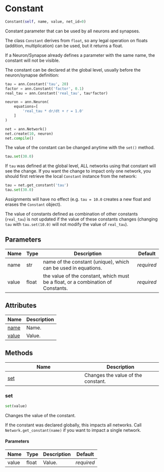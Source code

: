 # Constant { #ANNarchy.core.Constant.Constant }

```python
Constant(self, name, value, net_id=0)
```

Constant parameter that can be used by all neurons and synapses.

The class `Constant` derives from `float`, so any legal operation on floats (addition, multiplication) can be used, but it returns a float.

If a Neuron/Synapse already defines a parameter with the same name, the constant will not be visible.

The constant can be declared at the global level, usually before the neuron/synapse definition:

```python
tau = ann.Constant('tau', 20)
factor = ann.Constant('factor', 0.1)
real_tau = ann.Constant('real_tau', tau*factor)

neuron = ann.Neuron(
    equations=[
        'real_tau * dr/dt + r = 1.0'
    ]
)

net = ann.Network()
net.create(10, neuron)
net.compile()
```

The value of the constant can be changed anytime with the ``set()`` method. 

```python
tau.set(30.0)
```

If `tau` was defined at the global level, ALL networks using that constant will see the change. If you want the change to impact only one network, you should first retrieve the local `Constant` instance from the network:

```python
tau = net.get_constant('tau')
tau.set(30.0)
```

Assignments will have no effect (e.g. `tau = 10.0` creates a new float and erases the `Constant` object).

The value of constants defined as combination of other constants (`real_tau`) is not updated if the value of these constants changes (changing `tau` with `tau.set(10.0)` will not modify the value of `real_tau`).

## Parameters {.doc-section .doc-section-parameters}

| Name   | Type   | Description                                                                      | Default    |
|--------|--------|----------------------------------------------------------------------------------|------------|
| name   | str    | name of the constant (unique), which can be used in equations.                   | _required_ |
| value  | float  | the value of the constant, which must be a float, or a combination of Constants. | _required_ |

## Attributes

| Name | Description |
| --- | --- |
| [name](#ANNarchy.core.Constant.Constant.name) | Name. |
| [value](#ANNarchy.core.Constant.Constant.value) | Value. |

## Methods

| Name | Description |
| --- | --- |
| [set](#ANNarchy.core.Constant.Constant.set) | Changes the value of the constant.  |

### set { #ANNarchy.core.Constant.Constant.set }

```python
set(value)
```

Changes the value of the constant. 

If the constant was declared globally, this impacts all networks. Call `Network.get_constant(name)` if you want to impact a single network.

#### Parameters {.doc-section .doc-section-parameters}

| Name   | Type   | Description   | Default    |
|--------|--------|---------------|------------|
| value  | float  | Value.        | _required_ |